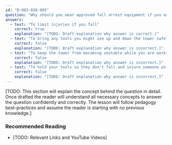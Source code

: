 ```yaml
---
id: "B-003-020-005"
question: "Why should you wear approved fall arrest equipment if you are working on an antenna tower?"
answers:
  - text: "To limit injuries if you fall"
    correct: true
    explanation: "[TODO: Draft explanation why answer is correct.]"
  - text: "To bring any tools you might use up and down the tower safely"
    correct: false
    explanation: "[TODO: Draft explanation why answer is incorrect.]"
  - text: "To keep the tower from becoming unstable while you are working"
    correct: false
    explanation: "[TODO: Draft explanation why answer is incorrect.]"
  - text: "To hold your tools so they don't fall and injure someone on the ground"
    correct: false
    explanation: "[TODO: Draft explanation why answer is incorrect.]"
---
```


[TODO: This section will explain the concept behind the question in detail. Once drafted the reader will understand all necessary concepts to answer the question confidently and correctly. The lesson will follow pedagogy best-practices and assume the reader is starting with no previous knowledge.]

### Recommended Reading

- [TODO: Relevant Links and YouTube Videos]
